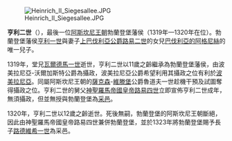 {{refimprove|time=2014-10-31T07:01:12+00:00}}
[[File:Heinrich_II_Siegesallee.JPG|thumb]]

'''亨利二世'''（{{bd|約1308年||1320年|7月|catIdx=H}}），最後一位[[阿斯坎尼王朝|阿斯坎尼王朝]]勃蘭登堡藩侯（1319年—1320年在位）。勃蘭登堡藩侯[[亨利一世_(勃蘭登堡)|亨利一世]]與妻子[[巴伐利亞統治者列表|上巴伐利亞公爵]][[路德維希二世_(上巴伐利亞)|路易二世]]的女兒[[巴伐利亞的阿格尼絲|巴伐利亞的阿格尼絲]]的唯一兒子。

1319年，堂兄[[瓦爾德馬一世|瓦爾德馬一世]]逝世，亨利二世以11歲之齡繼承為勃蘭登堡藩侯，由波美拉尼亞-沃爾加斯特公爵為攝政，波美拉尼亞公爵希望利用其攝政之位有利於[[波美拉尼亞|波美拉尼亞]]。同屬阿斯坎尼王朝的[[薩克森|薩克森]]-[[維滕堡|維滕堡]]公爵魯道夫一世趁機干預及試圖奪得攝政之位。亨利二世的舅父[[神聖羅馬帝國皇帝|神聖羅馬帝國皇帝]][[路易四世_(神聖羅馬帝國)|路易四世]]立即宣佈亨利二世成年，無須攝政，但並無授與勃蘭登堡為[[采邑|采邑]]。

1320年，亨利二世以12歲之齡逝世。死後無嗣，勃蘭登堡的阿斯坎尼王朝斷絕，因此由神聖羅馬帝國皇帝路易四世兼併勃蘭登堡，並於1323年將勃蘭登堡賜予長子[[路易五世_(巴伐利亞)|路德維希一世]]為采邑。

{{start box}}
{{S-hou|[[阿斯坎尼王朝|阿斯坎尼王朝]]|約1308年||1320年|7月}}
{{S-reg}}
{{s-before|[[瓦爾德馬一世|瓦爾德馬一世]]}}
{{s-title|[[勃蘭登堡藩侯|勃蘭登堡藩侯]]|1319年—1320年}}
{{s-vacant|死後無嗣，阿斯坎尼王朝斷絕<BR>由神聖羅馬帝國皇帝[[路易四世_(神聖羅馬帝國)|路易四世]]兼併|next=[[路易五世_(巴伐利亞)|路德維希一世]]}}
{{end box}}